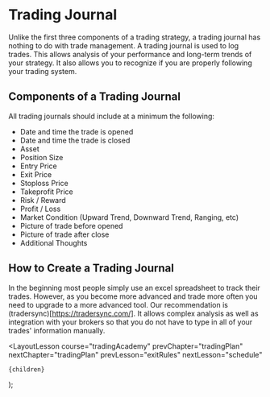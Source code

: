 
# Trading Journal

Unlike the first three components of a trading strategy, a trading journal has nothing to do with trade management. A trading
journal is used to log trades. This allows analysis of your performance and long-term trends of your strategy. It also allows
you to recognize if you are properly following your trading system.

## Components of a Trading Journal

All trading journals should include at a minimum the following:

- Date and time the trade is opened
- Date and time the trade is closed
- Asset
- Position Size
- Entry Price
- Exit Price
- Stoploss Price
- Takeprofit Price
- Risk / Reward
- Profit / Loss
- Market Condition (Upward Trend, Downward Trend, Ranging, etc)
- Picture of trade before opened
- Picture of trade after close
- Additional Thoughts

## How to Create a Trading Journal

In the beginning most people simply use an excel spreadsheet to track their trades. However, as you become more advanced and
trade more often you need to upgrade to a more advanced tool. Our recommendation is (tradersync)[https://tradersync.com/]. It
allows complex analysis as well as integration with your brokers so that you do not have to type in all of your trades'
information manually.

  <LayoutLesson
    course="tradingAcademy"
    prevChapter="tradingPlan"
    nextChapter="tradingPlan"
    prevLesson="exitRules"
    nextLesson="schedule"
  >
    {children}
  </LayoutLesson>
);
